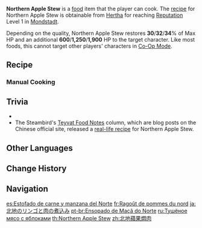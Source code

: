 {{Food Infobox
|id              = 108171
|name            = Northern Apple Stew
|description     = A dish with braised meat and apples.
|desc_suspicious = Apart from a slight sourness, it tastes just like any other down-to-earth braised meat dish, and lacks any fruity aroma. One might even wonder if the apples were put in there at all.
|desc_basic      = The meat goes down smooth, its flavor dense, and when cut open, the meat juice that flows out bears traces of apple flavoring. An eye-popping, refreshing dish indeed.
|desc_delicious  = The meat is juicy in the extreme, and no matter how much of it you eat, you still want more. The way every breath you take is tinged with the flavor of apples reminds you of nothing so much as lying in an apple orchard.
|type            = Recovery Dishes
|effectType      = Healing
|effect          = Restores (var1)% of Max HP and an additional (var2) HP to the selected character.
|eff_att1        = HP Restore
|eff_att2        = HP Restore Percent
|eff_att3        = HP Restore Fixed
|eff_suspicious1 = 30
|eff_suspicious2 = 600
|eff_basic1      = 32
|eff_basic2      = 1,250
|eff_delicious1  = 34
|eff_delicious2  = 1,900
|quality         = 3
|region          = Mondstadt
|recipe          = Reach [[Reputation]] Level 1 in [[Mondstadt]]
}}
'''Northern Apple Stew'''  is a [[food]] item that the player can cook. The [[recipe]] for Northern Apple Stew is obtainable from [[Hertha]] for reaching [[Reputation]] Level 1 in [[Mondstadt]].

Depending on the quality, Northern Apple Stew restores '''30'''/'''32'''/'''34'''% of Max HP and an additional '''600'''/'''1,250'''/'''1,900''' HP to the target character. Like most foods, this cannot target other players' characters in [[Co-Op Mode]].

==Recipe==
{{Recipe
|type = Cooking
|Raw Meat = 3
|Apple = 3
|Butter = 1
|Pepper = 1
|sort = Raw Meat;Apple;Butter;Pepper
}}

===Manual Cooking===
{{Manual Cooking}}

==Trivia==
* {{Mail Attachments by Category List|Delicious Northern Apple Stew}}
* The Steambird's [[The Steambird#Teyvat Food Notes|Teyvat Food Notes]] column, which are blog posts on the Chinese official site, released a [https://ys.mihoyo.com/main/news/detail/12502 real-life recipe] for Northern Apple Stew.

==Other Languages==
{{Other Languages
|en      = Northern Apple Stew
|zhs     = 北地苹果焖肉
|zhs_rm  = Běidì Píngguǒ Mènròu
|zht     = 北地蘋果燜肉
|zht_rm  = Běidì Píngguǒ Mènròu
|zh_tl   = Northern Land Apple Stewed Meat
|ja      = 北地のリンゴと肉の煮込み
|ja_rm   = Hokuchi no Ringo to Niku no Nikomi{{Assumed}}
|ja_tl   = Northern Land's Apple and Meat Stew
|ko      = {{tt|북극|北極}} {{tt|사과|沙果/砂果}}고기찜
|ko_rm   = Bukgeuk Sagwa-gogi-jjim
|ko_tl   = Arctic Steamed Apple and Meat
|es      = Estofado de carne y manzana del Norte
|es_tl   = Northern Meat and Apple Stew
|fr      = Ragoût de pommes du nord
|fr_tl   = Northern Apple Stew
|ru      = Тушёное мясо с яблоками
|ru_tl   = Stewed Meat With Apples
|th      = Northern Apple Stew
|vi      = Thịt Om {{tt|Táo|棗}} Đất {{tt|Bắc|北}}
|vi_tl   = Northern Land Apple Braised Meat
|de      = Apfelschmorfleisch aus dem Norden
|de_tl   = Apple {{W|Pot Roast}} From the North
|id      = Northern Apple Stew
|pt      = Ensopado de Maçã do Norte
|pt_tl   = 
|tr      = Kuzey Usulü Elmalı Güveç
|tr_tl   = Northern Style Apple Stew
|it      = Stufato di mele del Nord
|it_tl   = Apples of the North Stew
}}

==Change History==
{{Change History|1.1}}

==Navigation==
{{Food Navbox}}

[[es:Estofado de carne y manzana del Norte]]
[[fr:Ragoût de pommes du nord]]
[[ja:北地のリンゴと肉の煮込み]]
[[pt-br:Ensopado de Maçã do Norte]]
[[ru:Тушёное мясо с яблоками]]
[[th:Northern Apple Stew]]
[[zh:北地蘋果燜肉]]